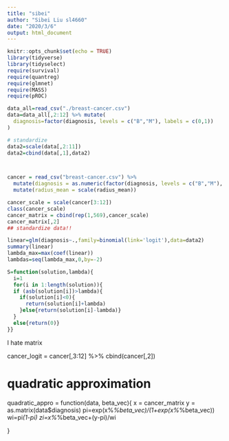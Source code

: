 ```yaml
---
title: "sibei"
author: "Sibei Liu sl4660"
date: "2020/3/6"
output: html_document
---
```


```r
knitr::opts_chunk$set(echo = TRUE)
library(tidyverse)
library(tidyselect)
require(survival)
require(quantreg)
require(glmnet)
require(MASS)
require(pROC)

data_all=read_csv("./breast-cancer.csv")
data=data_all[,2:12] %>% mutate(
  diagnosis=factor(diagnosis, levels = c("B","M"), labels = c(0,1))
)

# standardize
data2=scale(data[,2:11])
data2=cbind(data[,1],data2)



cancer = read_csv("breast-cancer.csv") %>% 
  mutate(diagnosis = as.numeric(factor(diagnosis, levels = c("B","M"), labels = c(0,1)))-1) %>% 
  mutate(radius_mean = scale(radius_mean))

cancer_scale = scale(cancer[3:12])
class(cancer_scale)
cancer_matrix = cbind(rep(1,569),cancer_scale)
cancer_matrix[,2]
## standardize data!!

```

```r
linear=glm(diagnosis~.,family=binomial(link='logit'),data=data2)
summary(linear)
lambda_max=max(coef(linear))
lambdas=seq(lambda_max,0,by=-2)
```

```r
S=function(solution,lambda){
  i=1
  for(i in 1:length(solution)){
  if (asb(solution[i])>lambda){
    if(solution[i]<0){
      return(solution[i]+lambda)
    }else{return(solution[i]-lambda)}
  }
  else{return(0)}
}}
```


I hate matrix


cancer_logit = cancer[,3:12] %>% cbind(cancer[,2])

# quadratic approximation
quadratic_appro = function(data, beta_vec){
  x = cancer_matrix
  y = as.matrix(data$diagnosis)
  pi=exp(x%*%beta_vec)/(1+exp(x%*%beta_vec))
  wi=pi*(1-pi)
  zi=x%*%beta_vec+(y-pi)/wi
  
}




